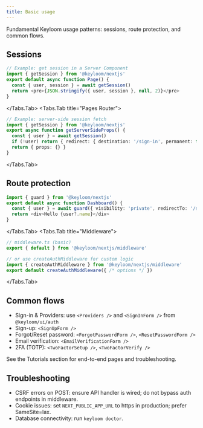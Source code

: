 ```yaml
---
title: Basic usage
---
```



Fundamental Keyloom usage patterns: sessions, route protection, and common flows.

## Sessions

<Tabs>
<Tabs.Tab title="App Router">

```ts
// Example: get session in a Server Component
import { getSession } from '@keyloom/nextjs'
export default async function Page() {
  const { user, session } = await getSession()
  return <pre>{JSON.stringify({ user, session }, null, 2)}</pre>
}
```

</Tabs.Tab>
<Tabs.Tab title="Pages Router">

```ts
// Example: server-side session fetch
import { getSession } from '@keyloom/nextjs'
export async function getServerSideProps() {
  const { user } = await getSession()
  if (!user) return { redirect: { destination: '/sign-in', permanent: false } }
  return { props: {} }
}
```

</Tabs.Tab>
</Tabs>

## Route protection

<Tabs>
<Tabs.Tab title="App Router (guard)">

```ts
import { guard } from '@keyloom/nextjs'
export default async function Dashboard() {
  const { user } = await guard({ visibility: 'private', redirectTo: '/sign-in' })
  return <div>Hello {user?.name}</div>
}
```

</Tabs.Tab>
<Tabs.Tab title="Middleware">

```ts
// middleware.ts (basic)
export { default } from '@keyloom/nextjs/middleware'
```

```ts
// or use createAuthMiddleware for custom logic
import { createAuthMiddleware } from '@keyloom/nextjs/middleware'
export default createAuthMiddleware({ /* options */ })
```

</Tabs.Tab>
</Tabs>

## Common flows

- Sign-in & Providers: use `<Providers />` and `<SignInForm />` from `@keyloom/ui/auth`
- Sign-up: `<SignUpForm />`
- Forgot/Reset password: `<ForgotPasswordForm />`, `<ResetPasswordForm />`
- Email verification: `<EmailVerificationForm />`
- 2FA (TOTP): `<TwoFactorSetup />`, `<TwoFactorVerify />`

See the Tutorials section for end-to-end pages and troubleshooting.

## Troubleshooting

- CSRF errors on POST: ensure API handler is wired; do not bypass auth endpoints in middleware.
- Cookie issues: set `NEXT_PUBLIC_APP_URL` to https in production; prefer SameSite=lax.
- Database connectivity: run `keyloom doctor`.

